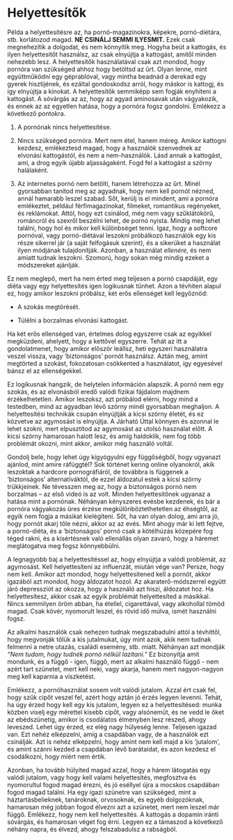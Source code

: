 # Helyettesítők

Példa a helyettesítésre az, ha pornó-magazinokra, képekre, pornó-diétára, stb. korlátozod magad. **NE CSINÁLJ SEMMI ILYESMIT.** Ezek csak megnehezítik a dolgodat, és nem könnyítik meg. Hogyha beüt a kattogás, és ilyen helyettesítőt használsz, az csak elnyújtja a kattogást, amitől minden nehezebb lesz. A helyettesítők használatával csak azt mondod, hogy pornóra van szükséged ahhoz hogy betöltsd az űrt. Olyan lenne, mint együttműködni egy géprablóval, vagy mintha beadnád a derekad egy gyerek hisztijének, és ezáltal gondoskodsz arról, hogy máskor is kattogj, és így elnyújtja a kínokat. A helyettesítők semmiképp sem fogják enyhíteni a kattogást. A sóvárgás az az, hogy az agyad aminosavak után vágyakozik, és ennek az az egyetlen hatása, hogy a pornóra fogsz gondolni. Emlékezz a következő pontokra.

1.  A pornónak nincs helyettesítése.

2.  Nincs szükséged pornóra. Mert nem étel, hanem méreg. Amikor kattogni kezdesz, emlékeztesd magad, hogy a használók szenvednek az elvonási kattogástól, és nem a nem-használók. Lásd annak a kattogást, ami, a drog egyik újabb aljasságaként. Fogd fel a kattogást a szörny halálaként.

3.  Az internetes pornó nem betölti, hanem létrehozza az űrt. Minél gyorsabban tanítod meg az agyadnak, hogy nem kell pornót nézned, annál hamarabb leszel szabad. Sőt, kerülj is el mindent, ami a pornóra emlékeztet, például férfimagazinokat, filmeket, romantikus regényeket, és reklámokat. Attól, hogy ezt csinálod, még nem vagy szűklátókörű, románcról és szexről beszélni lehet, de pornó nyista. Mindig meg lehet találni, hogy hol és mikor kell különbséget tenni. Igaz, hogy a softcore pornóval, vagy pornó-diétával leszokni próbálkozó használók egy kis része sikerrel jár (a saját felfogásuk szerint), és a sikerüket a használat ilyen módjának tulajdonítják. Azonban, a használat *ellenére*, és nem amiatt tudnak leszokni. Szomorú, hogy sokan még mindig ezeket a módszereket ajánlják.

Ez nem meglepő, mert ha nem érted meg teljesen a pornó csapdáját, egy diéta vagy egy helyettesítés igen logikusnak tűnhet. Azon a tévhiten alapul ez, hogy amikor leszokni próbálsz, két erős ellenséget kell legyőznöd:

-   A szokás megtörését.

-   Túlélni a borzalmas elvonási kattogást.

Ha két erős ellenséged van, értelmes dolog egyszerre csak az egyikkel megküzdeni, ahelyett, hogy a kettővel egyszerre. Tehát az itt a gondolatmenet, hogy amikor először leállsz, heti egyszeri használatra veszel vissza, vagy ‘biztonságos’ pornót használsz. Aztán meg, amint megtörted a szokást, fokozatosan csökkented a használatot, így egyesével bánsz el az ellenségekkel.

Ez logikusnak hangzik, de helytelen információn alapszik. A pornó nem egy szokás, és az elvonásból eredő valódi fizikai fájdalom majdnem érzékelhetetlen. Amikor leszoksz, azt próbálod elérni, hogy mind a testedben, mind az agyadban lévő szörny minél gyorsabban meghaljon. A helyettesítési technikák csupán elnyújtják a kicsi szörny életét, és ez közvetve az agymosást is elnyújtja. A Járható Úttal könnyen és azonnal le lehet szokni, mert elpusztítod az agymosást az utolsó használat előtt. A kicsi szörny hamarosan halott lesz, és amíg haldoklik, nem fog több problémát okozni, mint akkor, amikor még használó voltál.

Gondolj bele, hogy lehet úgy kigyógyulni egy függőségből, hogy ugyanazt ajánlod, mint amire ráfüggtél? Sok történet kering online olyanokról, akik leszoktak a hardcore pornográfiáról, de továbbra is függenek a ‘biztonságos’ alternatíváktól, de ezzel áldozatul estek a kicsi szörny trükkjeinek. Ne tévesszen meg az, hogy a biztonságos pornó nem borzalmas -- az első videó is az volt. Minden helyettesítőnek ugyanaz a hatása mint a pornónak. Néhányan kényszeres evésbe kezdenek, és bár a pornóra vágyakozás üres érzése megkülönböztethetetlen az éhségtől, az egyik nem fogja a másikat kielégíteni. Sőt, ha van olyan dolog, ami arra jó, hogy pornót akarj tőle nézni, akkor az az evés. Mint ahogy már ki lett fejtve, a pornó-diéta, és a ‘biztonságos’ pornó csak a kötélhúzás közepére fog téged rakni, és a kísértésnek való ellenállás olyan zavaró, hogy a háremet meglátogatva meg fogsz könnyebbülni.

A legnagyobb baj a helyettesítéssel az, hogy elnyújtja a valódi problémát, az agymosást. Kell helyettesíteni az influenzát, miután vége van? Persze, hogy nem kell. Amikor azt mondod, hogy helyettesítened kell a pornót, akkor igazából azt mondod, hogy áldozatot hozol.  Az akaraterő-módszerrel együtt járó depressziót az okozza, hogy a használó azt hiszi, áldozatot hoz. Ha helyettesítesz, akkor csak az egyik problémát helyettesíted a másikkal. Nincs semmilyen öröm abban, ha étellel, cigarettával, vagy alkohollal tömöd magad. Csak kövér, nyomorult leszel, és rövid idő múlva, ismét használni fogsz. 

Az alkalmi használók csak nehezen tudnak megszabadulni attól a tévhittől, hogy megvonják tőlük a kis jutalmukat, úgy mint azok, akik nem tudnak felmenni a netre utazás, családi esemény, stb. miatt. Néhányan azt mondják *“Nem tudom, hogy tudnék pornó nélkül lazítani.”* Ez bizonyítja amit mondunk, és a függő - igen, függő, mert az alkalmi használó függő - nem azért tart szünetet, mert kell neki, vagy akarja, hanem mert nagyon-nagyon meg kell kaparnia a viszketést.

Emlékezz, a pornóhasználat sosem volt valódi jutalom.  Azzal ért csak fel, hogy szűk cipőt veszel fel, azért hogy aztán jó érzés legyen levenni. Tehát, ha úgy érzed hogy kell egy kis jutalom, legyen ez a helyettesítésed: munka közben viselj egy mérettel kisebb cipőt, vagy alsóneműt, és ne vedd le őket az  ebédszünetig, amikor is csodálatos élményben lesz részed, ahogy leveszed. Lehet úgy érzed, ez elég nagy hülyeség lenne. Teljesen igazad van. Ezt nehéz elképzelni, amíg a csapdában vagy, de a használók ezt csinálják. Azt is nehéz elképzelni, hogy amint nem kell majd a kis ‘jutalom’, és amint szánni kezded a csapdában lévő barátaidat, és azon kezdesz el csodálkozni, hogy miért nem értik.

Azonban, ha tovább hülyíted magad azzal, hogy a hárem látogatás egy valódi jutalom, vagy hogy kell valami helyettesítés, megfosztva és nyomorultul fogod magad érezni, és jó eséllyel újra a mocskos csapdában fogod magad találni. Ha egy igazi szünetre van szükséged, mint a háztartásbelieknek, tanároknak, orvosoknak, és egyéb dolgozóknak, hamarosan még jobban fogod élvezni azt a szünetet, mert nem leszel már függő. Emlékezz, hogy nem kell helyettesítés. A kattogás a dopamin iránti sóvárgás, és hamarosan véget fog érni. Legyen ez a támaszod a következő néhány napra, és élvezd, ahogy felszabadulsz a rabságból.
